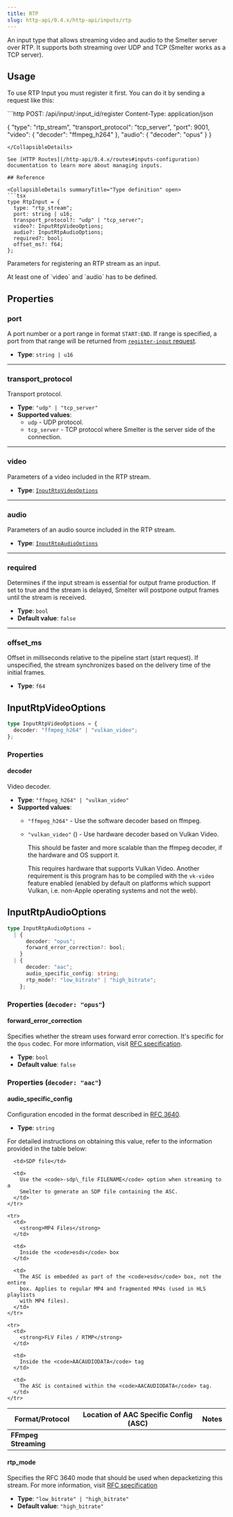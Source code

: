 ```yaml
---
title: RTP
slug: http-api/0.4.x/http-api/inputs/rtp
---
```



An input type that allows streaming video and audio to the Smelter server over RTP. It supports both streaming over UDP and TCP (Smelter works as a TCP server).

## Usage

To use RTP Input you must register it first. You can do it by sending a request like this:

<CollapsibleDetails summaryTitle="Example request" open>
  ```http
  POST: /api/input/:input_id/register
  Content-Type: application/json

  {
    "type": "rtp_stream",
    "transport_protocol": "tcp_server",
    "port": 9001,
    "video": {
      "decoder": "ffmpeg_h264"
    },
    "audio": {
      "decoder": "opus"
    }
  }
  ```
</CollapsibleDetails>

See [HTTP Routes](/http-api/0.4.x/routes#inputs-configuration) documentation to learn more about managing inputs.

## Reference

<CollapsibleDetails summaryTitle="Type definition" open>
  ```tsx
  type RtpInput = {
    type: "rtp_stream";
    port: string | u16;
    transport_protocol?: "udp" | "tcp_server";
    video?: InputRtpVideoOptions;
    audio?: InputRtpAudioOptions;
    required?: bool;
    offset_ms?: f64;
  };
  ```
</CollapsibleDetails>

Parameters for registering an RTP stream as an input.

<Aside>At least one of `video` and `audio` has to be defined.</Aside>

## Properties

### port

A port number or a port range in format `START:END`. If range is specified, a port from that
range will be returned from [`register-input` request](/http-api/0.4.x/routes#register-input).

* **Type**: `string | u16`

***

### transport\_protocol

Transport protocol.

* **Type**: `"udp" | "tcp_server"`
* **Supported values**:
  * `udp` - UDP protocol.
  * `tcp_server` - TCP protocol where Smelter is the server side of the connection.

***

### video

Parameters of a video included in the RTP stream.

* **Type**: [`InputRtpVideoOptions`](#inputrtpvideooptions)

***

### audio

Parameters of an audio source included in the RTP stream.

* **Type**: [`InputRtpAudioOptions`](#inputrtpaudiooptions)

***

### required

Determines if the input stream is essential for output frame production. If set to true and the stream is delayed, Smelter will postpone output frames until the stream is received.

* **Type**: `bool`
* **Default value**: `false`

***

### offset\_ms

Offset in milliseconds relative to the pipeline start (start request). If unspecified, the stream synchronizes based on the delivery time of the initial frames.

* **Type**: `f64`

## InputRtpVideoOptions

```typescript
type InputRtpVideoOptions = {
  decoder: "ffmpeg_h264" | "vulkan_video";
};
```

### Properties

#### decoder

Video decoder.

* **Type**: `"ffmpeg_h264" | "vulkan_video"`
* **Supported values**:
  * `"ffmpeg_h264"` - Use the software decoder based on ffmpeg.
  * `"vulkan_video"` (<Badge text="Required feature:vk-video" variant="note" />) - Use hardware decoder based on Vulkan Video.

    This should be faster and more scalable than the ffmpeg decoder, if the hardware and OS
    support it.

    This requires hardware that supports Vulkan Video. Another requirement is this program has
    to be compiled with the `vk-video` feature enabled (enabled by default on platforms which
    support Vulkan, i.e. non-Apple operating systems and not the web).

## InputRtpAudioOptions

```typescript
type InputRtpAudioOptions =
  | {
      decoder: "opus";
      forward_error_correction?: bool;
    }
  | {
      decoder: "aac";
      audio_specific_config: string;
      rtp_mode?: "low_bitrate" | "high_bitrate";
    };
```

### Properties (`decoder: "opus"`)

#### forward\_error\_correction

Specifies whether the stream uses forward error correction. It's specific for the `Opus` codec. For more information, visit <a href="https://datatracker.ietf.org/doc/html/rfc6716#section-2.1.7" target="_blank">RFC specification</a>.

* **Type**: `bool`
* **Default value**: `false`

### Properties (`decoder: "aac"`)

#### audio\_specific\_config

Configuration encoded in the format described in <a href="https://datatracker.ietf.org/doc/html/rfc3640#section-4.1" target="_blank">RFC 3640</a>.

* **Type**: `string`

For detailed instructions on obtaining this value, refer to the information provided in the table below:

<table>
  <thead>
    <tr>
      <th>Format/Protocol</th>
      <th>Location of AAC Specific Config (ASC)</th>
      <th>Notes</th>
    </tr>
  </thead>

  <tbody>
    <tr>
      <td>
        <strong>FFmpeg Streaming</strong>
      </td>

      <td>SDP file</td>

      <td>
        Use the <code>-sdp\_file FILENAME</code> option when streaming to a
        Smelter to generate an SDP file containing the ASC.
      </td>
    </tr>

    <tr>
      <td>
        <strong>MP4 Files</strong>
      </td>

      <td>
        Inside the <code>esds</code> box
      </td>

      <td>
        The ASC is embedded as part of the <code>esds</code> box, not the entire
        box. Applies to regular MP4 and fragmented MP4s (used in HLS playlists
        with MP4 files).
      </td>
    </tr>

    <tr>
      <td>
        <strong>FLV Files / RTMP</strong>
      </td>

      <td>
        Inside the <code>AACAUDIODATA</code> tag
      </td>

      <td>
        The ASC is contained within the <code>AACAUDIODATA</code> tag.
      </td>
    </tr>
  </tbody>
</table>

#### rtp\_mode

Specifies the RFC 3640 mode that should be used when depacketizing this stream. For more information, visit <a href="https://datatracker.ietf.org/doc/html/rfc3640#section-3.3.1" target="_blank">RFC specification</a>

* **Type**: `"low_bitrate" | "high_bitrate"`
* **Default value**: `"high_bitrate"`

